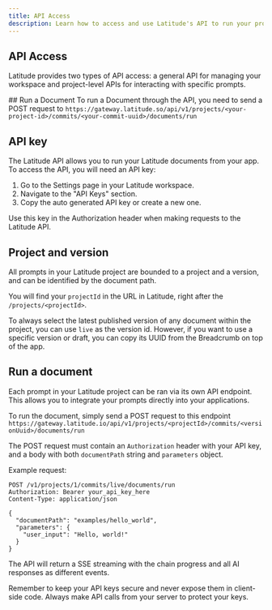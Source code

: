 ```yaml
---
title: API Access
description: Learn how to access and use Latitude's API to run your prompts.
---
```



## API Access
Latitude provides two types of API access: a general API for managing your workspace and project-level APIs for interacting with specific prompts.

## Run a Document
To run a Document through the API, you need to send a POST request to `https://gateway.latitude.so/api/v1/projects/<your-project-id>/commits/<your-commit-uuid>/documents/run`

## API key
The Latitude API allows you to run your Latitude documents from your app. To access the API, you will need an API key:
1. Go to the Settings page in your Latitude workspace.
2. Navigate to the "API Keys" section.
3. Copy the auto generated API key or create a new one.

Use this key in the Authorization header when making requests to the Latitude API.

## Project and version
All prompts in your Latitude project are bounded to a project and a version, and can be identified by the document path.

You will find your `projectId` in the URL in Latitude, right after the `/projects/<projectId>`.

To always select the latest published version of any document within the project, you can use `live` as the version id. However, if you want to use a specific version or draft, you can copy its UUID from the Breadcrumb on top of the app.

## Run a document
Each prompt in your Latitude project can be ran via its own API endpoint. This allows you to integrate your prompts directly into your applications.

To run the document, simply send a POST request to this endpoint
`https://gateway.latitude.io/api/v1/projects/<projectId>/commits/<versionUuid>/documents/run`

The POST request must contain an `Authorization` header with your API key, and a body with both `documentPath` string and `parameters` object.

Example request:
```
POST /v1/projects/1/commits/live/documents/run
Authorization: Bearer your_api_key_here
Content-Type: application/json

{
  "documentPath": "examples/hello_world",
  "parameters": {
    "user_input": "Hello, world!"
  }
}
```

The API will return a SSE streaming with the chain progress and all AI responses as different events.

Remember to keep your API keys secure and never expose them in client-side code. Always make API calls from your server to protect your keys.
